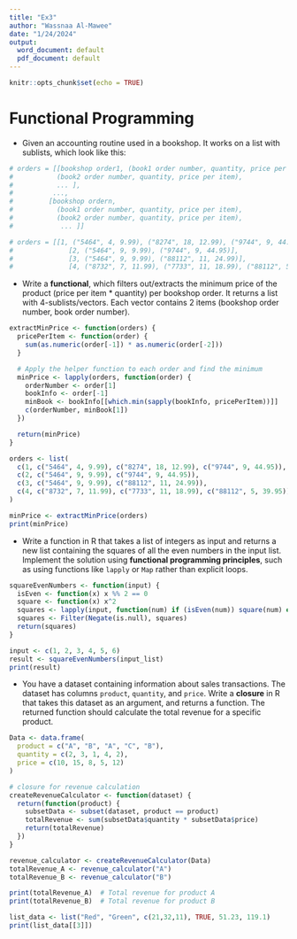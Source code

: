 ```yaml
---
title: "Ex3"
author: "Wassnaa Al-Mawee"
date: "1/24/2024"
output:
  word_document: default
  pdf_document: default
---
```


```r
knitr::opts_chunk$set(echo = TRUE)
```
# Functional Programming

- Given an accounting routine used in a bookshop. It works on a list with sublists, which look like this:
```r
# orders = [[bookshop order1, (book1 order number, quantity, price per item),
#           (book2 order number, quantity, price per item),
#           ... ],
#          ...,
#         [bookshop ordern,
#           (book1 order number, quantity, price per item),
#           (book2 order number, quantity, price per item),
#            ... ]]

# orders = [[1, ("5464", 4, 9.99), ("8274", 18, 12.99), ("9744", 9, 44.95)], 
#              [2, ("5464", 9, 9.99), ("9744", 9, 44.95)],
#              [3, ("5464", 9, 9.99), ("88112", 11, 24.99)],
#              [4, ("8732", 7, 11.99), ("7733", 11, 18.99), ("88112", 5, 39.95)]]


```

- Write a **functional**, which filters out/extracts the minimum price of the product (price per item * quantity) per bookshop order. It returns a list with 4-sublists/vectors. Each vector contains 2 items (bookshop order number, book order number). 

```r
extractMinPrice <- function(orders) {
  pricePerItem <- function(order) {
    sum(as.numeric(order[-1]) * as.numeric(order[-2]))
  }

  # Apply the helper function to each order and find the minimum
  minPrice <- lapply(orders, function(order) {
    orderNumber <- order[1]
    bookInfo <- order[-1]  
    minBook <- bookInfo[[which.min(sapply(bookInfo, pricePerItem))]]
    c(orderNumber, minBook[1])
  })

  return(minPrice)
}

orders <- list(
  c(1, c("5464", 4, 9.99), c("8274", 18, 12.99), c("9744", 9, 44.95)),
  c(2, c("5464", 9, 9.99), c("9744", 9, 44.95)),
  c(3, c("5464", 9, 9.99), c("88112", 11, 24.99)),
  c(4, c("8732", 7, 11.99), c("7733", 11, 18.99), c("88112", 5, 39.95))
)

minPrice <- extractMinPrice(orders)
print(minPrice)
```

- Write a function in R that takes a list of integers as input and returns a new list containing the squares of all the even numbers in the input list. Implement the solution using **functional programming principles**, such as using functions like `lapply` or `Map` rather than explicit loops.

```r
squareEvenNumbers <- function(input) {
  isEven <- function(x) x %% 2 == 0
  square <- function(x) x^2
  squares <- lapply(input, function(num) if (isEven(num)) square(num) else NULL)
  squares <- Filter(Negate(is.null), squares)
  return(squares)
}

input <- c(1, 2, 3, 4, 5, 6)
result <- squareEvenNumbers(input_list)
print(result)
```

- You have a dataset containing information about sales transactions. The dataset has columns `product`, `quantity`, and `price`. Write a **closure** in R that takes this dataset as an argument, and returns a function. The returned function should calculate the total revenue for a specific product.

```r
Data <- data.frame(
  product = c("A", "B", "A", "C", "B"),
  quantity = c(2, 3, 1, 4, 2),
  price = c(10, 15, 8, 5, 12)
)

# closure for revenue calculation
createRevenueCalculator <- function(dataset) {
  return(function(product) {
    subsetData <- subset(dataset, product == product)
    totalRevenue <- sum(subsetData$quantity * subsetData$price)
    return(totalRevenue)
  })
}

revenue_calculator <- createRevenueCalculator(Data)
totalRevenue_A <- revenue_calculator("A")
totalRevenue_B <- revenue_calculator("B")

print(totalRevenue_A)  # Total revenue for product A
print(totalRevenue_B)  # Total revenue for product B
```

```r

list_data <- list("Red", "Green", c(21,32,11), TRUE, 51.23, 119.1)
print(list_data[[3]])

```
